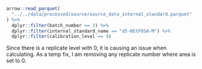 ```r
arrow::read_parquet(
  "../../data/processed/source/source_data_internal_standard.parquet"
) %>% 
  dplyr::filter(batch_number == 3) %>% 
  dplyr::filter(internal_standard_name == "d5-NEtFOSA-M") %>% 
  dplyr::filter(calibration_level == 9)
```

Since there is a replicate level with 0, it is causing an issue when calculating. As a temp fix, I am removing any replicate number where area is set to 0.